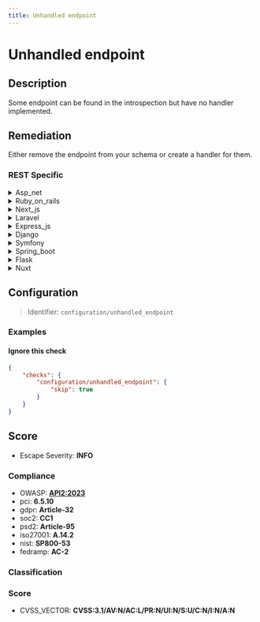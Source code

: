 ```yaml
---
title: Unhandled endpoint
---
```


# Unhandled endpoint

## Description

Some endpoint can be found in the introspection but have no handler implemented.


## Remediation

Either remove the endpoint from your schema or create a handler for them.



### REST Specific

<details>
    <summary>Asp_net</summary>

Ensure that all endpoints defined in the API are properly handled in the ASP.NET routing configuration. Implement appropriate action methods in the controllers for each endpoint, and if an endpoint should not be available, remove it from the API routing table or return a 'Not Implemented' status code.

</details>

<details>
    <summary>Ruby_on_rails</summary>

Ensure that all routes defined in the Rails application have corresponding controller actions implemented. Use route constraints to limit unexpected routes and provide a catch-all route at the bottom of your routes file to handle unmatched requests with a custom 404 error page.

</details>

<details>
    <summary>Next_js</summary>

Ensure that all endpoints defined in the API are properly handled in the Next.js pages or API routes. Implement appropriate request handlers for each endpoint or remove unused endpoints from the introspection system to prevent potential security vulnerabilities.

</details>

<details>
    <summary>Laravel</summary>

Ensure that all routes defined in the Laravel application have corresponding controller methods implemented. Use route:list command to review registered routes and verify that each one has an appropriate handler. Implement middleware to catch any unhandled routes and provide a default response or redirect to a known route.

</details>

<details>
    <summary>Express_js</summary>

Ensure that all defined routes in your Express.js application have corresponding route handlers. For any unhandled endpoints, implement a catch-all route handler to return an appropriate error message, such as 404 Not Found, to the client. Additionally, consider using middleware for logging and monitoring to track these unhandled endpoints and take corrective actions.

</details>

<details>
    <summary>Django</summary>

Ensure that all endpoints defined in your Django application's URL configurations have corresponding view functions or classes implemented. Use Django's built-in 404 error handling to catch any unhandled endpoints and provide a user-friendly error page.

</details>

<details>
    <summary>Symfony</summary>

Ensure that all endpoints defined in the routing configuration have corresponding controller actions implemented. Use Symfony's debug:router console command to list all registered routes and verify that each one is handled properly. If an endpoint is not needed, remove it from the routing configuration to prevent unintended access.

</details>

<details>
    <summary>Spring_boot</summary>

Ensure that all endpoints defined in the Spring Boot application are mapped to appropriate handler methods. If an endpoint is discovered during introspection without a corresponding handler, implement the necessary @RequestMapping or specific mapping annotations like @GetMapping, @PostMapping, etc., to handle the request properly. Additionally, consider using a global @ControllerAdvice to handle unmapped endpoints and provide a default response.

</details>

<details>
    <summary>Flask</summary>

Ensure that all endpoints defined in the Flask application have corresponding view functions. Use the `@app.route` decorator to map URLs to view functions and return appropriate responses. If an endpoint should not be accessible, remove it from the URL map or implement a handler that returns a 404 or 403 status code. Regularly review your routing table and update the handlers as necessary to prevent unhandled endpoints.

</details>

<details>
    <summary>Nuxt</summary>

Ensure that all defined routes in your Nuxt.js application have corresponding page components or server middleware to handle the requests. If an endpoint is not meant to be accessible, remove it from the configuration or set up a catch-all route to handle undefined paths and provide a proper response, such as a 404 error page.

</details>

## Configuration

> Identifier: `configuration/unhandled_endpoint`



### Examples



#### Ignore this check

```json
{
    "checks": {
        "configuration/unhandled_endpoint": {
            "skip": true
        }
    }
}
```




## Score

- Escape Severity: **<span className="info-severityom">INFO</span>**

### Compliance

- OWASP: **[API2:2023](https://github.com/OWASP/API-Security/blob/master/editions/2023/en/0xa2-broken-authentication.md)**
- pci: **6.5.10**
- gdpr: **Article-32**
- soc2: **CC1**
- psd2: **Article-95**
- iso27001: **A.14.2**
- nist: **SP800-53**
- fedramp: **AC-2**

### Classification






### Score

- CVSS_VECTOR: **CVSS:3.1/AV:N/AC:L/PR:N/UI:N/S:U/C:N/I:N/A:N**


